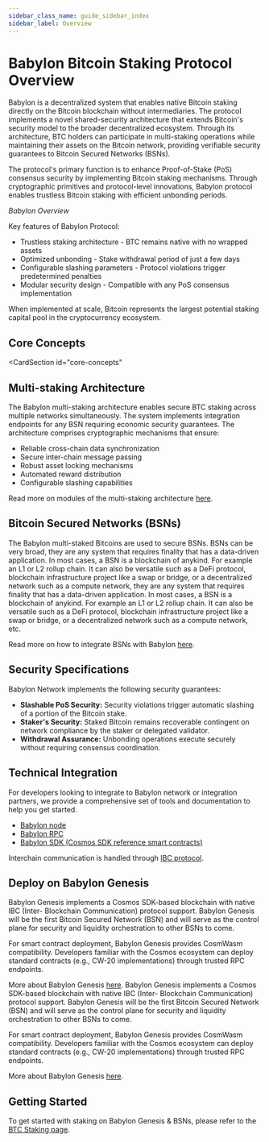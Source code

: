 ```yaml
---
sidebar_class_name: guide_sidebar_index
sidebar_label: Overview
---
```


# Babylon Bitcoin Staking Protocol Overview

Babylon is a decentralized system that enables native Bitcoin staking directly 
on the Bitcoin blockchain without intermediaries. The protocol implements a novel 
shared-security architecture that extends Bitcoin's security model to the broader 
decentralized ecosystem. Through its architecture, BTC holders can participate in 
multi-staking operations while maintaining their assets on the Bitcoin network, 
providing verifiable security guarantees to Bitcoin Secured Networks (BSNs).

The protocol's primary function is to enhance Proof-of-Stake (PoS) consensus security by 
implementing Bitcoin staking mechanisms. Through cryptographic primitives and 
protocol-level innovations, Babylon protocol enables trustless Bitcoin staking with 
efficient unbonding periods.


<div className="flex flex-col items-center justify-center">
  <ThemedImage
    alt="Overview of Babylon Systems"
    sources={{
      light: useBaseUrl('/img/guides/overview.png'),
      dark: useBaseUrl('/img/guides/overview_dark.png'),
    }}
  />
  <em>Babylon Overview</em><br/>
</div>

Key features of Babylon Protocol:

-  Trustless staking architecture - BTC remains native with no wrapped assets
-  Optimized unbonding - Stake withdrawal period of just a few days
-  Configurable slashing parameters - Protocol violations trigger predetermined penalties
-  Modular security design - Compatible with any PoS consensus implementation

When implemented at scale, Bitcoin represents the largest potential staking capital 
pool in the cryptocurrency ecosystem.

## Core Concepts 

<CardSection
  id="core-concepts"
>
  <Card
    title="Bitcoin Staking"
    to="/guides/overview/bitcoin_staking"
  />
  <Card
    title="Bitcoin Secured Systems (BSNs)"
    to="/guides/overview/bitcoin_secured_networks"
  />
  <Card
    title="Babylon Genesis"
    to="/guides/overview/babylon_genesis"
  />
  <Card
    title="Phases of the Launch"
    to="/guides/overview/phases_of_the_launch"
    title="Babylon Genesis"
    to="/guides/overview/babylon_genesis"
  />
  <Card
    title="Phases of the Launch"
    to="/guides/overview/phases_of_the_launch"
  />
</CardSection>

## Multi-staking Architecture

The Babylon multi-staking architecture enables secure BTC staking across 
multiple networks simultaneously. The system implements integration endpoints for any 
BSN requiring economic security guarantees. The architecture comprises cryptographic 
mechanisms that ensure:

- Reliable cross-chain data synchronization
- Secure inter-chain message passing
- Robust asset locking mechanisms
- Automated reward distribution
- Configurable slashing capabilities

Read more on modules of the multi-staking architecture [here](/guides/architecture/).

## Bitcoin Secured Networks (BSNs)

The Babylon multi-staked Bitcoins are used to secure BSNs. BSNs can be very broad, 
they are any system that requires finality that has a data-driven application. 
In most cases, a BSN is a blockchain of anykind. For example an L1 or L2 rollup 
chain. It can also be versatile such as a DeFi protocol, blockchain infrastructure 
project like a swap or bridge, or a decentralized network such as a compute network, 
they are any system that requires finality that has a data-driven application. 
In most cases, a BSN is a blockchain of anykind. For example an L1 or L2 rollup 
chain. It can also be versatile such as a DeFi protocol, blockchain infrastructure 
project like a swap or bridge, or a decentralized network such as a compute network, 
etc. 

Read more on how to integrate BSNs with Babylon [here](/guides/overview/bitcoin_secured_networks).

## Security Specifications

Babylon Network implements the following security guarantees:

- **Slashable PoS Security:** Security violations trigger automatic slashing of a portion 
of the Bitcoin stake.
- **Staker's Security:** Staked Bitcoin remains recoverable contingent on network 
compliance by the staker or delegated validator.
- **Withdrawal Assurance:** Unbonding operations execute securely without requiring 
consensus coordination.

## Technical Integration

For developers looking to integrate to Babylon network or integration partners, we 
provide a comprehensive set of tools and documentation to help you get started. 

* [Babylon node](/operators/babylon_node/installation_guide)
* [Babylon RPC](/api/babylon-gRPC/babylon-grpc-api-docs)
* [Babylon SDK (Cosmos SDK reference smart contracts)](/developers/bsns/cosmos_chains/babylon_sdk)

Interchain communication is handled through [IBC protocol](https://tutorials.cosmos.network/academy/3-ibc/).

## Deploy on Babylon Genesis

Babylon Genesis implements a Cosmos SDK-based blockchain with native IBC (Inter-
Blockchain Communication) protocol support. Babylon Genesis will be the first 
Bitcoin Secured Network (BSN) and will serve as the control plane for security 
and liquidity orchestration to other BSNs to come.   

For smart contract deployment, Babylon Genesis provides CosmWasm compatibility. 
Developers familiar with the Cosmos ecosystem can deploy standard contracts (e.g., 
CW-20 implementations) through trusted RPC endpoints.

More about Babylon Genesis [here](/developers/babylon_genesis_chain).
Babylon Genesis implements a Cosmos SDK-based blockchain with native IBC (Inter-
Blockchain Communication) protocol support. Babylon Genesis will be the first 
Bitcoin Secured Network (BSN) and will serve as the control plane for security 
and liquidity orchestration to other BSNs to come.   

For smart contract deployment, Babylon Genesis provides CosmWasm compatibility. 
Developers familiar with the Cosmos ecosystem can deploy standard contracts (e.g., 
CW-20 implementations) through trusted RPC endpoints.

More about Babylon Genesis [here](/developers/babylon_genesis_chain).

## Getting Started

To get started with staking on Babylon Genesis & BSNs, please refer to the 
[BTC Staking page](/guides/stakers/).

